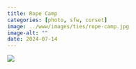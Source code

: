 ```yaml
---
title: Rope Camp
categories: [photo, sfw, corset]
image: ../www/images/ties/rope-camp.jpg
image-alt: ""
date: 2024-07-14
---
```


![](../www/images/ties/rope-camp.jpg)


